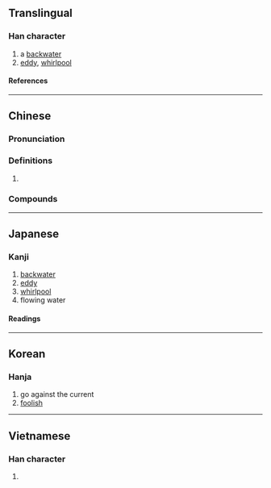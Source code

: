 {{character info/new}}
==Translingual==

===Han character===
{{Han char|rn=85|rad=水|as=06|sn=9|four=36100|canj=EWR|ids=⿰氵回}}

# a [[backwater]]
# [[eddy]], [[whirlpool]]

====References====
{{Han ref|kx=0619.180|dkj=17353|dj=1014.120|hdz=31607.070|uh=6D04}}

----

==Chinese==
{{zh-forms}}

===Pronunciation===
{{zh-pron
|m=huí
|c=wui4
|mc=y
|oc=y
|ma=
|cat=n
}}

===Definitions===
{{zh-hanzi}}

# {{rfdef|zh}}

===Compounds===
{{zh-der|洄想|洄汩|洄沿}}

----

==Japanese==

===Kanji===
{{ja-kanji|grade=|rs=水06}}

# [[backwater]]
# [[eddy]]
# [[whirlpool]]
# flowing water

====Readings====
{{ja-readings
|on=かい, がい
|kun=さかのぼる
}}

----

==Korean==

===Hanja===
{{ko-hanja|회}}

# go against the current
# [[foolish]]

----

==Vietnamese==

===Han character===
{{vi-readings|rs=水06|reading=[[hói]], [[hồi]]}}

# {{defn|lang=vi|sort=水06}}

{{cln|vi|Han tu}}